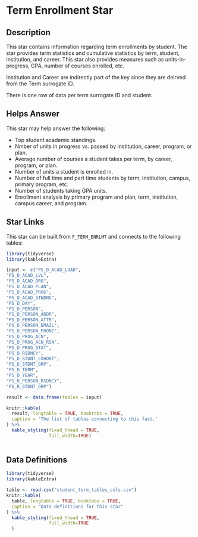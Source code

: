 # Term Enrollment Star

## Description

This star contains information regarding term enrollments by student. The star provides term statistics and cumulative statistics by term, student, institution, and career. This star also provides measures such as units-in-progress, GPA, number of courses enrolled, etc.

Institution and Career are indirectly part of the key since they are deirved from the Term surrogate ID.

There is one row of data per term surrogate ID and student.


## Helps Answer

This star may help answer the following:

- Top student academic standings.
- Nmber of units in progress vs. passed by institution, career, program, or plan.
- Average number of courses a student takes per term, by career, program, or plan.
- Number of units a student is enrolled in.
- Number of full time and part time students by term, institution, campus, primary program, etc.
- Number of students taking GPA units.
- Enrollment analysis by primary program and plan, term, institution, campus career, and program.

## Star Links

This star can be built from `F_TERM_ENRLMT` and connects to the following tables:

```r

library(tidyverse)
library(kableExtra)

input <- c("PS_D_ACAD_LOAD",
"PS_D_ACAD_LVL",
"PS_D_ACAD_ORG",
"PS_D_ACAD_PLAN",
"PS_D_ACAD_PROG",
"PS_D_ACAD_STNDNG",
"PS_D_DAY",
"PS_D_PERSON",
"PS_D_PERSON_ADDR",
"PS_D_PERSON_ATTR",
"PS_D_PERSON_EMAIL",
"PS_D_PERSON_PHONE",
"PS_D_PROG_ACN",
"PS_D_PROG_ACN_RSN",
"PS_D_PROG_STAT",
"PS_D_RSDNCY",
"PS_D_STDNT_COHORT",
"PS_D_STDNT_GRP",
"PS_D_TERM",
"PS_D_YEAR",
"PS_R_PERSON_RSDNCY",
"PS_R_STDNT_GRP")

result <- data.frame(tables = input)

knitr::kable(
  result, longtable = TRUE, booktabs = TRUE,
  caption = 'The list of tables connecting to this fact.'
) %>%
  kable_styling(fixed_thead = TRUE,
                full_width=TRUE)
                

```

## Data Definitions

```r

library(tidyverse)
library(kableExtra)

table <- read.csv("student_term_tables_cols.csv")
knitr::kable(
  table, longtable = TRUE, booktabs = TRUE,
  caption = "Data definitions for this star"
) %>%
  kable_styling(fixed_thead = TRUE,
                full_width=TRUE
  )
```

